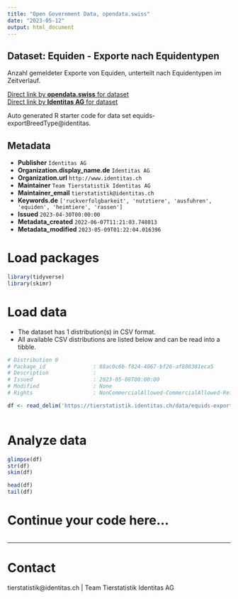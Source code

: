 ```yaml
---
title: "Open Government Data, opendata.swiss"
date: "2023-05-12"
output: html_document
---
```


## Dataset: Equiden - Exporte nach Equidentypen

Anzahl gemeldeter Exporte von Equiden, unterteilt nach Equidentypen im Zeitverlauf. 

[Direct link by **opendata.swiss** for dataset](https://opendata.swiss/de/dataset/equiden-exporte-nach-equidentypen)<br>
[Direct link by **Identitas AG** for dataset](https://tierstatistik.identitas.ch/)

Auto generated R starter code for data set equids-exportBreedType@identitas.

## Metadata

- **Publisher** `Identitas AG`
- **Organization.display_name.de** `Identitas AG`
- **Organization.url** `http://www.identitas.ch`
- **Maintainer** `Team Tierstatistik Identitas AG`
- **Maintainer_email** `tierstatistik@identitas.ch`
- **Keywords.de** `['ruckverfolgbarkeit', 'nutztiere', 'ausfuhren', 'equiden', 'heimtiere', 'rassen']`
- **Issued** `2023-04-30T00:00:00`
- **Metadata_created** `2022-06-07T11:21:03.748013`
- **Metadata_modified** `2023-05-09T01:22:04.016396`


# Load packages

```r

library(tidyverse)
library(skimr)

```

# Load data

-   The dataset has 1 distribution(s) in CSV format.
-   All available CSV distributions are listed below and can be read into a tibble.

```r

# Distribution 0
# Package_id               : 88ac0c6b-f824-4067-bf26-af888301eca5
# Description              : 
# Issued                   : 2023-05-08T00:00:00
# Modified                 : None
# Rights                   : NonCommercialAllowed-CommercialAllowed-ReferenceRequired

df <- read_delim('https://tierstatistik.identitas.ch/data/equids-exportBreedType.csv')



```

# Analyze data

```r

glimpse(df)
str(df)
skim(df)

head(df)
tail(df)

```

# Continue your code here...

```r

```

------------------------------------------------------------------------

# Contact

tierstatistik@identitas.ch | Team Tierstatistik Identitas AG

